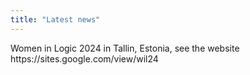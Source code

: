 ```yaml
---
title: "Latest news"
---
```


Women in Logic 2024 in Tallin, Estonia, see the website https://sites.google.com/view/wil24
